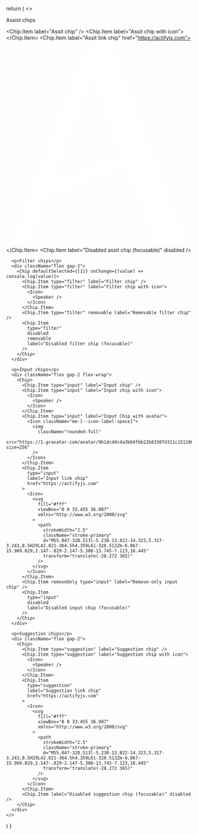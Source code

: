 
  return (
    <>
      <p>Assist chips</p>
      <div className="flex gap-2">
        <Chip>
          <Chip.Item label="Assit chip" />
          <Chip.Item label="Assit chip with icon">
            <Icon>
              <Speaker />
            </Icon>
          </Chip.Item>
          <Chip.Item label="Assit link chip" href="https://actifyjs.com">
            <Icon>
              <svg
                fill="#fff"
                viewBox="0 0 33.455 36.987"
                xmlns="http://www.w3.org/2000/svg"
              >
                <path
                  strokeWidth="2.5"
                  className="stroke-primary"
                  d="M55.047-328.513l-5.238-13.822-14.323,5.317-3.243,8.5H29L42.821-364.5h4.359L61-328.513Zm-6.067-15.969.829,2.147-.829-2.147-5.308-13.745-7.123,18.445"
                  transform="translate(-28.272 365)"
                />
              </svg>
            </Icon>
          </Chip.Item>
          <Chip.Item label="Disabled assit chip (focusable)" disabled />
        </Chip>
      </div>

      <p>Filter chips</p>
      <div className="flex gap-2">
        <Chip defaultSelected={[1]} onChange={(value) => console.log(value)}>
          <Chip.Item type="filter" label="Filter chip" />
          <Chip.Item type="filter" label="Filter chip with icon">
            <Icon>
              <Speaker />
            </Icon>
          </Chip.Item>
          <Chip.Item type="filter" removable label="Removable filter chip" />
          <Chip.Item
            type="filter"
            disabled
            removable
            label="Disabled filter chip (focusable)"
          />
        </Chip>
      </div>

      <p>Input chips</p>
      <div className="flex gap-2 flex-wrap">
        <Chip>
          <Chip.Item type="input" label="Input chip" />
          <Chip.Item type="input" label="Input chip with icon">
            <Icon>
              <Speaker />
            </Icon>
          </Chip.Item>
          <Chip.Item type="input" label="Input Chip with avatar">
            <Icon className="me-[--icon-label-space]">
              <img
                className="rounded-full"
                src="https://1.gravatar.com/avatar/9b1dcd4c4a3b64fbb22b83307d311c151186bdf3df7ace58d1d716c7c0bfe4fe?size=256"
              />
            </Icon>
          </Chip.Item>
          <Chip.Item
            type="input"
            label="Input link chip"
            href="https://actifyjs.com"
          >
            <Icon>
              <svg
                fill="#fff"
                viewBox="0 0 33.455 36.987"
                xmlns="http://www.w3.org/2000/svg"
              >
                <path
                  strokeWidth="2.5"
                  className="stroke-primary"
                  d="M55.047-328.513l-5.238-13.822-14.323,5.317-3.243,8.5H29L42.821-364.5h4.359L61-328.513Zm-6.067-15.969.829,2.147-.829-2.147-5.308-13.745-7.123,18.445"
                  transform="translate(-28.272 365)"
                />
              </svg>
            </Icon>
          </Chip.Item>
          <Chip.Item removeOnly type="input" label="Remove-only input chip" />
          <Chip.Item
            type="input"
            disabled
            label="Disabled input chip (focusable)"
          />
        </Chip>
      </div>

      <p>Suggestion chips</p>
      <div className="flex gap-2">
        <Chip>
          <Chip.Item type="suggestion" label="Suggestion chip" />
          <Chip.Item type="suggestion" label="Suggestion chip with icon">
            <Icon>
              <Speaker />
            </Icon>
          </Chip.Item>
          <Chip.Item
            type="suggestion"
            label="Suggestion link chip"
            href="https://actifyjs.com"
          >
            <Icon>
              <svg
                fill="#fff"
                viewBox="0 0 33.455 36.987"
                xmlns="http://www.w3.org/2000/svg"
              >
                <path
                  strokeWidth="2.5"
                  className="stroke-primary"
                  d="M55.047-328.513l-5.238-13.822-14.323,5.317-3.243,8.5H29L42.821-364.5h4.359L61-328.513Zm-6.067-15.969.829,2.147-.829-2.147-5.308-13.745-7.123,18.445"
                  transform="translate(-28.272 365)"
                />
              </svg>
            </Icon>
          </Chip.Item>
          <Chip.Item label="Disabled suggestion chip (focusable)" disabled />
        </Chip>
      </div>
    </>
  )
}
